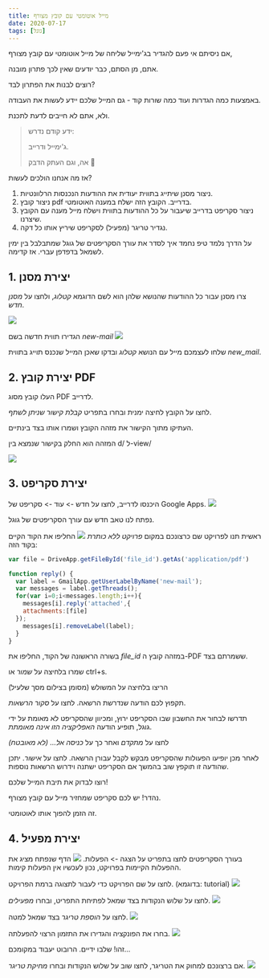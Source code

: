 ```yaml
---
title: מייל אוטומטי עם קובץ מצורף
date: 2020-07-17
tags: [גוגל]
---
```


אם ניסיתם אי פעם להגדיר בג'ימייל שליחה של מייל אוטומטי עם קובץ מצורף,

 אתם, מן הסתם, כבר יודעים שאין לכך פתרון מובנה.

רוצים לבנות את הפתרון לבד?

באמצעות כמה הגדרות ועוד כמה שורות קוד - גם המייל שלכם יידע לעשות את העבודה.

ולא, אתם לא חייבים לדעת לתכנת.

>ידע קודם נדרש:
>
>ג'ימייל ודרייב.
>
>אה, וגם העתק הדבק
🥰

אז מה אנחנו הולכים לעשות?

1. ניצור מסנן שיתייג בתווית יעודית את ההודעות הנכנסות הרלוונטיות.
2. ניצור קובץ pdf בדרייב. הקובץ הזה ישלח במענה האוטומטי.
3. ניצור סקריפט בדרייב שיעבור על כל ההודעות בתווית וישלח מייל מענה עם הקובץ שיצרנו.
4. נגדיר טריגר (מפעיל) לסקריפט שיריץ אותו כל דקה.

<Primary>
על הדרך נלמד טיפ נחמד איך לסדר את עורך הסקריפטים של גוגל שמתבלבל בין ימין לשמאל בדפדפן עברי.
</Primary>
אז קדימה.

## 1. יצירת מסנן
צרו מסנן עבור כל ההודעות שהנושא שלהן הוא לשם הדוגמא _קטלוג_, ולחצו על _מסנן חדש_.

![](../images/auto-reply-attach/create-filter-1.png)

הגדירו תווית חדשה בשם _new-mail_
![](../images/auto-reply-attach/create-filter-2.png)

שלחו לעצמכם מייל עם הנושא _קטלוג_ ובדקו שאכן המייל שנכנס תוייג בתווית _new_mail_.

## 2. יצירת קובץ PDF
העלו קובץ מסוג PDF לדרייב.

לחצו על הקובץ לחיצה ימנית ובחרו בתפריט _קבלת קישור שניתן לשתף_.

העתיקו מתוך הקישור את מזהה הקובץ ושמרו אותו בצד בינתיים.

המזהה הוא החלק בקישור שנמצא בין d/ ל-view/

![](../images/auto-reply-attach/pdf-link.png)

## 3. יצירת סקריפט
היכנסו לדרייב, לחצו על חדש -> עוד -> סקריפט של Google Apps.
![](../images/auto-reply-attach/create-script.png)

נפתח לנו טאב חדש עם עורך הסקריפטים של גוגל.

ראשית תנו לפרויקט שם כרצונכם במקום _פרויקט ללא כותרת_
![](../images/auto-reply-attach/edit-script-1.png)
החליפו את הקוד הקיים בקוד הזה:
```js
var file = DriveApp.getFileById('file_id').getAs('application/pdf')

function reply() {
  var label = GmailApp.getUserLabelByName('new-mail');
  var messages = label.getThreads();
  for(var i=0;i<messages.length;i++){
    messages[i].reply('attached',{
    attachments:[file]
  });
    messages[i].removeLabel(label);
  }
}
```

בשורה הראשונה של הקוד, החליפו את _file_id_ במזהה קובץ ה-PDF ששמרתם בצד.

שמרו בלחיצה על _שמור_ או ctrl+s.

הריצו בלחיצה על המשולש (מסומן בצילום מסך שלעיל)

תקפוץ לכם הודעה שנדרשת הרשאה. לחצו על _סקור הרשאות_.

תדרשו לבחור את החשבון שבו הסקריפט ירוץ, ומכיוון שהסקריפט לא מאומת על ידי גוגל, תופיע הודעה _האפליקציה הזו אינה מאומתת_.

לחצו על _מתקדם_ ואחר כך על _כניסה אל... (לא מאובטח)_

לאחר מכן יופיעו הפעולות שהסקריפט מבקש לקבל עבורן הרשאה. לחצו על _אישור_.
<Primary>
יתכן שהודעה זו תוקפץ שוב בהמשך אם הסקריפט ישתנה וידרוש הרשאות נוספות.
</Primary>

רוצו לבדוק את תיבת המייל שלכם!

נהדר! יש לכם סקריפט שמחזיר מייל עם קובץ מצורף.

זה הזמן להפוך אותו לאוטומטי.

## 4. יצירת מפעיל

 בעורך הסקריפטים לחצו בתפריט על הצגה -> הפעלות.
![](../images/auto-reply-attach/trigger-menu.png)
הדף שנפתח מציג את ההפעלות הקיימות בפרויקט, נכון לעכשיו אין הפעלות קימות.

 לחצו על שם הפרויקט כדי לעבור לתצוגה ברמת הפרויקט. (בדוגמא: tutorial)
![](../images/auto-reply-attach/trigger-2.png)

לחצו על שלוש הנקודות בצד שמאל לפתיחת התפריט, ובחרו _מפעילים_.
![](../images/auto-reply-attach/trigger-3.png)

לחצו על _הוספת טריגר_ בצד שמאל למטה.
![](../images/auto-reply-attach/trigger-4.PNG)

בחרו את הפונקציה והגדירו את התזמון הרצוי להפעלתה.
![](../images/auto-reply-attach/trigger-5.PNG)

זהו! שלבו ידיים. הרובוט יעבוד במקומכם...

אם ברצונכם למחוק את הטריגר, לחצו שוב על שלוש הנקודות ובחרו _מחיקת טריגר_.
![](../images/auto-reply-attach/trigger-6.PNG)
